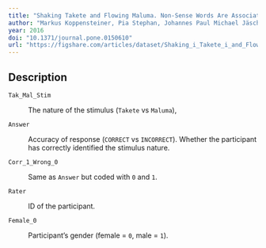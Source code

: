 ```yaml
---
title: "Shaking Takete and Flowing Maluma. Non-Sense Words Are Associated with Motion Patterns"
author: "Markus Koppensteiner, Pia Stephan, Johannes Paul Michael Jäschke"
year: 2016
doi: "10.1371/journal.pone.0150610"
url: "https://figshare.com/articles/dataset/Shaking_i_Takete_i_and_Flowing_i_Maluma_i_Non_Sense_Words_Are_Associated_with_Motion_Patterns/3096868"
---
```


## Description

`Tak_Mal_Stim`

:   The nature of the stimulus (`Takete` vs `Maluma`),

`Answer`

:   Accuracy of response (`CORRECT` vs `INCORRECT`). Whether the participant has correctly identified the stimulus nature.

`Corr_1_Wrong_0`

:   Same as `Answer` but coded with `0` and `1`.

`Rater`

:   ID of the participant.

`Female_0`

:   Participant's gender (female = `0`, male = `1`).
